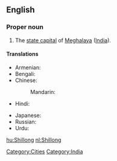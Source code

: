 ==English==
{{wikipedia}}

===Proper noun===
{{en-proper noun}}

# The [[state capital]] of [[Meghalaya]] ([[India]]).

====Translations====
{{trans-top|capital of Meghalaya, India}}
* Armenian: {{t|hy|Շիլոնգ|tr=Šilong|sc=Armn}}
* Bengali: {{t|bn|শিলং|sc=Beng}}
* Chinese:
*: Mandarin: {{t|zh|西隆|tr=Xīlóng|sc=Hani}}
* Hindi: {{t|hi|शिलांग|tr=śilāṅg|xs=Hindi}}
{{trans-mid}}
* Japanese: {{t|ja|シロン|tr=Shiron|sc=Jpan}}
* Russian: {{t|ru|Шиллонг|m|tr=Šillóng|sc=Cyrl}}
* Urdu: {{t|ur|شیلانگ|tr=śilāṅg|sc=ur-Arab}}
{{trans-bottom}}

[[Category:Cities]]
[[Category:India]]

[[hu:Shillong]]
[[nl:Shillong]]